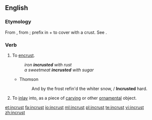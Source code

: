==English==

===Etymology===
From {{etyl|fr|en}} {{term|incruster|lang=fr}}, from {{etyl|la|en}} {{term|incrustare}}; prefix {{term|in-}} in + {{term|crustare}} to cover with a crust. See {{term|crust}}.

===Verb===
{{en-verb}}

# To [[encrust]].
#: ''iron '''incrusted''' with rust''
#: ''a sweetmeat '''incrusted''' with sugar''
#* Thomson
#*: And by the frost refin'd the whiter snow, / '''Incrusted''' hard.
# {{context|art|lang=en}} To [[inlay]] into, as a piece of [[carving]] or other [[ornamental]] object.

[[et:incrust]]
[[fa:incrust]]
[[io:incrust]]
[[ml:incrust]]
[[pl:incrust]]
[[te:incrust]]
[[vi:incrust]]
[[zh:incrust]]